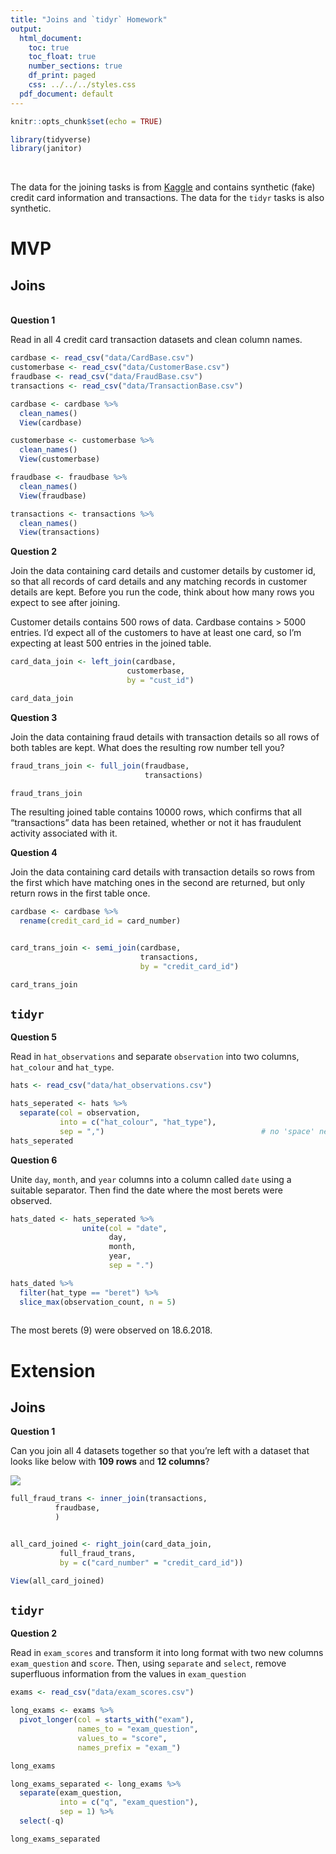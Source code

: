 ```yaml
---
title: "Joins and `tidyr` Homework"
output:
  html_document:
    toc: true
    toc_float: true
    number_sections: true
    df_print: paged
    css: ../../../styles.css
  pdf_document: default
---
```


```r
knitr::opts_chunk$set(echo = TRUE)
```

```r
library(tidyverse)
library(janitor)
```


<br>

The data for the joining tasks is from [Kaggle](https://www.kaggle.com/ananta/credit-card-data) and contains synthetic (fake) credit card information and transactions. The data for the `tidyr` tasks is also synthetic.

# MVP

## Joins

<br>
**Question 1**

Read in all 4 credit card transaction datasets and clean column names.

```r
cardbase <- read_csv("data/CardBase.csv")
customerbase <- read_csv("data/CustomerBase.csv")
fraudbase <- read_csv("data/FraudBase.csv")
transactions <- read_csv("data/TransactionBase.csv")

```

```r
cardbase <- cardbase %>% 
  clean_names() 
  View(cardbase)

customerbase <- customerbase %>% 
  clean_names() 
  View(customerbase)

fraudbase <- fraudbase %>% 
  clean_names() 
  View(fraudbase)

transactions <- transactions %>% 
  clean_names() 
  View(transactions)


```



**Question 2**

Join the data containing card details and customer details by customer id, so that all records of card details and any matching records in customer details are kept. Before you run the code, think about how many rows you expect to see after joining.


Customer details contains 500 rows of data.  Cardbase contains > 5000 entries.  I'd expect all of the customers to have at least one card, so I'm expecting at least 500 entries in the joined table.  

```r

card_data_join <- left_join(cardbase,
                          customerbase,
                          by = "cust_id")

card_data_join

```


**Question 3**

Join the data containing fraud details with transaction details so all rows of both tables are kept. What does the resulting row number tell you?

```r
fraud_trans_join <- full_join(fraudbase, 
                              transactions)

fraud_trans_join
```

The resulting joined table contains 10000 rows, which confirms that all "transactions" data has been retained, whether or not it has fraudulent activity associated with it.



**Question 4**

Join the data containing card details with transaction details so rows from the first which have matching ones in the second are returned, but only return rows in the first table once.

```r

cardbase <- cardbase %>% 
  rename(credit_card_id = card_number)


card_trans_join <- semi_join(cardbase,
                             transactions,
                             by = "credit_card_id")

card_trans_join


```


## `tidyr`

**Question 5**

Read in `hat_observations` and separate `observation` into two columns, `hat_colour` and `hat_type`.

```r
hats <- read_csv("data/hat_observations.csv")
```

```r
hats_seperated <- hats %>% 
  separate(col = observation, 
           into = c("hat_colour", "hat_type"),
           sep = ",")                                   # no 'space' needed
hats_seperated

```




**Question 6**

Unite `day`, `month`, and `year` columns into a column called `date` using a suitable separator. Then find the date where the most berets were observed.


```r
hats_dated <- hats_seperated %>% 
                unite(col = "date", 
                      day, 
                      month, 
                      year, 
                      sep = ".")

hats_dated %>% 
  filter(hat_type == "beret") %>% 
  slice_max(observation_count, n = 5)
  
```

The most berets (9) were observed on 18.6.2018.





# Extension

## Joins

**Question 1**

Can you join all 4 datasets together so that you're left with a dataset that looks like below with **109 rows** and **12 columns**?

![](images/all_joined.png)

```r

full_fraud_trans <- inner_join(transactions,
          fraudbase,
          )


all_card_joined <- right_join(card_data_join,
           full_fraud_trans,
           by = c("card_number" = "credit_card_id"))

View(all_card_joined)
```




## `tidyr`

**Question 2**

Read in `exam_scores` and transform it into long format with two new columns `exam_question` and `score`. Then, using `separate` and `select`, remove superfluous information from the values in `exam_question`

```r
exams <- read_csv("data/exam_scores.csv")

```

```r
long_exams <- exams %>% 
  pivot_longer(col = starts_with("exam"),
               names_to = "exam_question",
               values_to = "score",
               names_prefix = "exam_")

long_exams
```



```r
long_exams_separated <- long_exams %>% 
  separate(exam_question,
           into = c("q", "exam_question"),
           sep = 1) %>% 
  select(-q)

long_exams_separated
```

